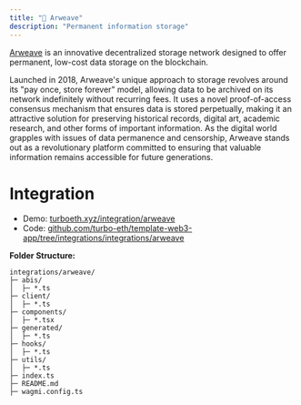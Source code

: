 ```yaml
---
title: "💾 Arweave"
description: "Permanent information storage"
---
```


[Arweave](https://arweave.org/) is an innovative decentralized storage network designed to offer permanent, low-cost data storage on the blockchain.

Launched in 2018, Arweave's unique approach to storage revolves around its "pay once, store forever" model, allowing data to be archived on its network indefinitely without recurring fees. It uses a novel proof-of-access consensus mechanism that ensures data is stored perpetually, making it an attractive solution for preserving historical records, digital art, academic research, and other forms of important information. As the digital world grapples with issues of data permanence and censorship, Arweave stands out as a revolutionary platform committed to ensuring that valuable information remains accessible for future generations.

# Integration

- Demo: [turboeth.xyz/integration/arweave](https://www.turboeth.xyz/integration/arweave)
- Code: [github.com/turbo-eth/template-web3-app/tree/integrations/integrations/arweave](https://github.com/turbo-eth/template-web3-app/tree/integrations/integrations/arweave)

**Folder Structure:**
```
integrations/arweave/
├─ abis/
│  ├─ *.ts
├─ client/
│  ├─ *.ts
├─ components/
│  ├─ *.tsx
├─ generated/
│  ├─ *.ts
├─ hooks/
│  ├─ *.ts
├─ utils/
│  ├─ *.ts
├─ index.ts
├─ README.md
├─ wagmi.config.ts
```